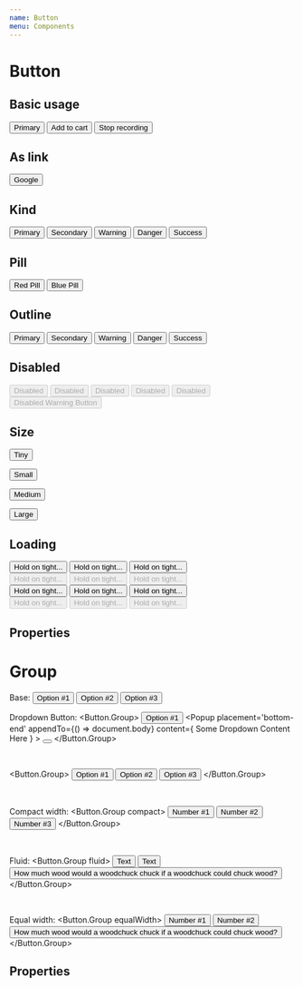 ```yaml
---
name: Button
menu: Components
---
```



# Button

## Basic usage

<Playground>
  <Button>Primary</Button>

  <Button>
    <Icon name='add_shopping_cart' /> Add to cart
  </Button>

  <Button outline kind='danger'>
    <Icon name='stop' /> Stop recording
  </Button>
</Playground>

## As link

<Playground>
  <Button as='a' href='https://google.com/' target='_blank'>Google <Icon name='launch' /></Button>
</Playground>

## Kind

<Playground>
  <Button kind="primary">Primary</Button>
  <Button kind="secondary">Secondary</Button>
  <Button kind="warning">Warning</Button>
  <Button kind="danger">Danger</Button>
  <Button kind="success">Success</Button>
</Playground>

## Pill

<Playground>
  <Button pill kind="danger">Red Pill</Button>
  <Button pill kind="primary">Blue Pill</Button>
</Playground>

## Outline

<Playground>
  <Button kind="primary" outline>Primary</Button>
  <Button kind="secondary" outline>Secondary</Button>
  <Button kind="warning" outline>Warning</Button>
  <Button kind="danger" outline>Danger</Button>
  <Button kind="success" outline>Success</Button>
</Playground>

## Disabled

<Playground>
  <Button disabled>Disabled</Button>
  <Button disabled kind="secondary" outline>Disabled</Button>
  <Button disabled kind="warning" outline>Disabled</Button>
  <Button disabled kind="danger" outline>Disabled</Button>
  <Button disabled kind="success" outline>Disabled</Button>
  <Button pill outline kind="warning" disabled>Disabled Warning Button</Button>
</Playground>

## Size

<Playground>
  <Button size='tiny'>Tiny</Button>

  <Button size='small'>Small</Button>

  <Button size='medium'>Medium</Button>

  <Button size='large'>Large</Button>
</Playground>

## Loading

<Playground>
  <Button loading>Hold on tight...</Button>
  <Button kind='success' loading>Hold on tight...</Button>
  <Button kind='danger' loading>Hold on tight...</Button>
  <br />
  <Button disabled loading>Hold on tight...</Button>
  <Button disabled kind='success' loading>Hold on tight...</Button>
  <Button disabled kind='danger' loading>Hold on tight...</Button>
  <br />
  <Button outline loading>Hold on tight...</Button>
  <Button outline kind='success' loading>Hold on tight...</Button>
  <Button outline kind='danger' loading>Hold on tight...</Button>
  <br />
  <Button disabled outline loading>Hold on tight...</Button>
  <Button disabled outline kind='success' loading>Hold on tight...</Button>
  <Button disabled outline kind='danger' loading>Hold on tight...</Button>
</Playground>

## Properties

<Props of={Button}></Props>

# Group

<Playground>
  Base:
  <Button.Group>
    <Button>
      <Icon name='filter_1' /> Option #1
    </Button>
    <Button outline>Option #2</Button>
    <Button>
      <Icon name='filter_3' /> Option #3
    </Button>
  </Button.Group>

  <br />

  Dropdown Button:
  <Button.Group>
    <Button>
      <Icon name='filter_1' /> Option #1
    </Button>
    <Popup
      placement='bottom-end'
      appendTo={() => document.body}
      content={
        <Segment>
          Some Dropdown Content Here
        </Segment>
      }
    >
      <Button>
        <Icon name='keyboard_arrow_down' />
      </Button>
    </Popup>
  </Button.Group>

  <br />

  <Button.Group>
    <Button kind='secondary'>
      <Icon name='filter_1' /> Option #1
    </Button>
    <Button kind='secondary'>Option #2</Button>
    <Button outline kind='secondary'>
      <Icon name='filter_3' /> Option #3
    </Button>
  </Button.Group>

  <br />

  Compact width:
  <Button.Group compact>
    <Button>Number #1</Button>
    <Button kind='danger'>Number #2</Button>
    <Button kind='success'>Number #3</Button>
  </Button.Group>

  <br />

  Fluid:
  <Button.Group fluid>
    <Button>Text</Button>
    <Button kind='danger'>Text</Button>
    <Button kind='success'>How much wood would a woodchuck chuck if a woodchuck could chuck wood?</Button>
  </Button.Group>

  <br />

  Equal width:
  <Button.Group equalWidth>
    <Button>Number #1</Button>
    <Button kind='danger'>Number #2</Button>
    <Button kind='success'>How much wood would a woodchuck chuck if a woodchuck could chuck wood?</Button>
  </Button.Group>
</Playground>

## Properties

<Props of={Group}></Props>
